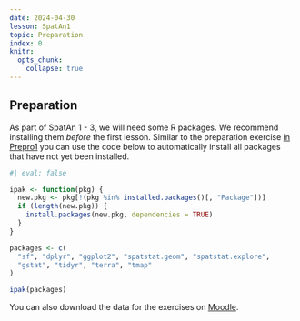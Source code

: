 ```yaml
---
date: 2024-04-30
lesson: SpatAn1
topic: Preparation
index: 0
knitr:
  opts_chunk:
    collapse: true
---
```


## Preparation {#sec-spatan-preparation}

As part of SpatAn 1 - 3, we will need some R packages. We recommend installing them *before* the first lesson. Similar to the preparation exercise [in Prepro1](#sec-prepro-preparation) you can use the code below to automatically install all packages that have not yet been installed.

```r
#| eval: false

ipak <- function(pkg) {
  new.pkg <- pkg[!(pkg %in% installed.packages()[, "Package"])]
  if (length(new.pkg)) {
    install.packages(new.pkg, dependencies = TRUE)
  }
}

packages <- c(
  "sf", "dplyr", "ggplot2", "spatstat.geom", "spatstat.explore",
  "gstat", "tidyr", "terra", "tmap"
)

ipak(packages)
```

You can also download the data for the exercises on [Moodle]().